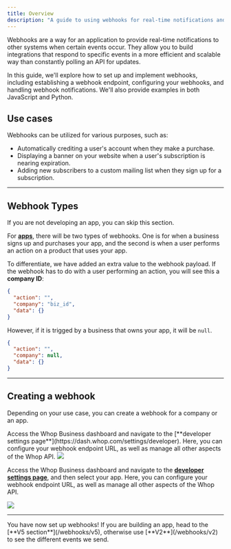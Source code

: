 ```yaml
---
title: Overview
description: "A guide to using webhooks for real-time notifications and integrations"
---
```


Webhooks are a way for an application to provide real-time notifications to other systems when certain events occur. They allow you to build integrations that respond to specific events in a more efficient and scalable way than constantly polling an API for updates.

In this guide, we'll explore how to set up and implement webhooks, including establishing a webhook endpoint, configuring your webhooks, and handling webhook notifications. We'll also provide examples in both JavaScript and Python.

## Use cases

Webhooks can be utilized for various purposes, such as:

- Automatically crediting a user's account when they make a purchase.
- Displaying a banner on your website when a user's subscription is nearing expiration.
- Adding new subscribers to a custom mailing list when they sign up for a subscription.

---

## Webhook Types

<Note>If you are not developing an app, you can skip this section.</Note>

For [**apps**](/apps/overview), there will be two types of webhooks. One is for when a business signs up and purchases your app, and the second is when a user performs an action on a product that uses your app.

To differentiate, we have added an extra value to the webhook payload. If the webhook has to do with a user performing an action, you will see this a **company ID**:

```json
{
  "action": "",
  "company": "biz_id",
  "data": {}
}
```

However, if it is trigged by a business that owns your app, it will be `null`.

```json
{
  "action": "",
  "company": null,
  "data": {}
}
```

---

## Creating a webhook

Depending on your use case, you can create a webhook for a company or an app.

<AccordionGroup>

<Accordion title="Creating a webhook for a company">
Access the Whop Business dashboard and navigate to the [**developer settings page**](https://dash.whop.com/settings/developer). Here, you can configure your webhook endpoint URL, as well as manage all other aspects of the Whop API.

<Frame>
  <img src="https://dev-docs-weld.vercel.app/newwebhook.gif" />
</Frame>

</Accordion>

<Accordion title="Creating a webhook for an app">

Access the Whop Business dashboard and navigate to the [**developer settings page**](https://dash.whop.com/settings/developer), and then select your app. Here, you can configure your webhook endpoint URL, as well as manage all other aspects of the Whop API.

<Frame>
  <img src="https://imgur.com/od2oML7.gif" />
</Frame>

</Accordion>

</AccordionGroup>

---

<Check>
  You have now set up webhooks! If you are building an app, head to the [**V5
  section**](/webhooks/v5), otherwise use [**V2**](/webhooks/v2) to see the
  different events we send.
</Check>
